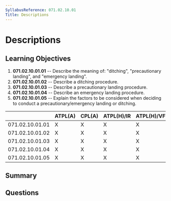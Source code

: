 ```yaml
---
SyllabusReference: 071.02.10.01
Title: Descriptions
---
```


# Descriptions

## Learning Objectives

1. **071.02.10.01.01** -- Describe the meaning of: "ditching", "precautionary
   landing", and "emergency landing".
2. **071.02.10.01.02** -- Describe a ditching procedure.
3. **071.02.10.01.03** -- Describe a precautionary landing procedure.
4. **071.02.10.01.04** -- Describe an emergency landing procedure.
5. **071.02.10.01.05** -- Explain the factors to be considered when deciding to
   conduct a precautionary/emergency landing or ditching.

|                 | ATPL(A) | CPL(A) | ATPL(H)/IR | ATPL(H)/VFR | CPL(H) | IR  | CBIR(A) |
| --------------- | ------- | ------ | ---------- | ----------- | ------ | --- | ------- |
| 071.02.10.01.01 | X       | X      | X          | X           | X      |     |         |
| 071.02.10.01.02 | X       | X      | X          | X           | X      |     |         |
| 071.02.10.01.03 | X       | X      | X          | X           | X      |     |         |
| 071.02.10.01.04 | X       | X      | X          | X           | X      |     |         |
| 071.02.10.01.05 | X       | X      | X          | X           | X      |     |         |

## Summary

## Questions
